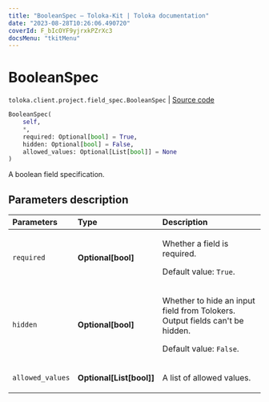 ```yaml
---
title: "BooleanSpec — Toloka-Kit | Toloka documentation"
date: "2023-08-28T10:26:06.490720"
coverId: F_bIcOYF9yjrxkPZrXc3
docsMenu: "tkitMenu"
---
```


# BooleanSpec

`toloka.client.project.field_spec.BooleanSpec` | [Source code](https://github.com/Toloka/toloka-kit/blob/v1.2.1/src/client/project/field_spec.py#L60)

```python
BooleanSpec(
    self,
    *,
    required: Optional[bool] = True,
    hidden: Optional[bool] = False,
    allowed_values: Optional[List[bool]] = None
)
```

A boolean field specification.

## Parameters description

| Parameters | Type | Description |
| :----------| :----| :-----------|
`required`|**Optional\[bool\]**|<p>Whether a field is required. </p><p>Default value: `True`.</p>
`hidden`|**Optional\[bool\]**|<p>Whether to hide an input field from Tolokers. Output fields can't be hidden. </p><p>Default value: `False`.</p>
`allowed_values`|**Optional\[List\[bool\]\]**|<p>A list of allowed values.</p>